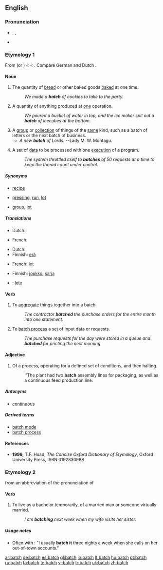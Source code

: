 ==English==

===Pronunciation===
* {{enPR|băch}}, {{IPA|/bætʃ/}}, {{SAMPA|/<tt>b{tS</tt>/}}
* {{rhymes|ætʃ}}

===Etymology 1===
From {{etyl|enm}} {{term|bache||lang=enm}} (or {{term|bacche||lang=enm}}) < {{etyl|ang}} {{term|bæcce||something baked|lang=ang}} < {{term|bacan||to bake|lang=ang}}. Compare German {{term|Gebäck||lang=de}} and Dutch {{term|baksel||lang=nl}}.

====Noun====
{{en-noun|es}}

# The quantity of [[bread]] or other baked goods [[bake]]d at one time.
#: ''We made a '''batch''' of cookies to take to the party.''
# A quantity of anything produced at [[one]] operation.
#: ''We poured a bucket of water in top, and the ice maker spit out a '''batch''' of icecubes at the bottom.''
# A [[group]] or [[collection]] of things of the [[same]] kind, such as a batch of letters or the next batch of business.
#* ''A new '''batch''' of Lords.'' --Lady M. W. Montagu.
# {{computing}} A set of [[data]] to be processed with one [[execute|execution]] of a program.
#: ''The system throttled itself to '''batches''' of 50 requests at a time to keep the thread count under control.''

=====Synonyms=====
* {{sense|quantity of baked goods}} [[recipe]]
* {{sense|anything produced in one operation}} [[pressing]], [[run]], [[lot]]
* {{sense|group of things of the same kind}} [[group]], [[lot]]

=====Translations=====
{{trans-top|quantity of baked goods made at one time}}
* Dutch: {{t|nl|lot|n}}
{{trans-mid}}
* French: {{t|fr|fournée|f}}
{{trans-bottom}}

{{trans-top|quantity of anything produced in one operation}}
* Dutch: {{t|nl|lot|n}}
* Finnish: [[erä]]
{{trans-mid}}
* French: [[lot]] {{m}}
{{trans-bottom}}

{{trans-top|group or collection of things of the same kind}}
* Finnish: [[joukko]], [[sarja]]
{{trans-mid}}
{{trans-bottom}}

{{checktrans}}
* {{ttbc|Spanish}}: [[lote]] {{m}}

====Verb====
{{en-verb|batches|batching|batched}}

# To [[aggregate]] things together into a batch.
#: ''The contractor '''batched''' the purchase orders for the entire month into one statement.''
# {{computing}} To [[batch process]] a set of input data or requests.
#: ''The purchase requests for the day were stored in a queue and '''batched''' for printing the next morning.''

====Adjective====
{{en-adj|-}}

# Of a process, operating for a defined set of conditions, and then halting.
#: ''The plant had two '''batch''' assembly lines for packaging, as well as a continuous feed production line.

=====Antonyms=====
* [[continuous]]

=====Derived terms=====
* [[batch mode]]
* [[batch process]]

====References====
{{R:Webster 1913}}
* '''1996,''' T.F. Hoad, ''The Concise Oxford Dictionary of Etymology'', Oxford University Press, ISBN 0192830988

===Etymology 2===
from an abbreviation of the pronunciation of {{term|bachelor|lang=en||unmarried adult male}}

====Verb====
{{en-verb|batch|es}}

# {{informal}} To live as a bachelor temporarily, of a married man or someone virtually married.
#: ''I am '''batching''' next week when my wife visits her sister.''

=====Usage notes=====
* Often with {{term|it}}: "I usually '''batch it''' three nights a week when she calls on her out-of-town accounts."

[[ar:batch]]
[[de:batch]]
[[es:batch]]
[[gl:batch]]
[[io:batch]]
[[lt:batch]]
[[hu:batch]]
[[pt:batch]]
[[ru:batch]]
[[ta:batch]]
[[te:batch]]
[[vi:batch]]
[[tr:batch]]
[[uk:batch]]
[[zh:batch]]